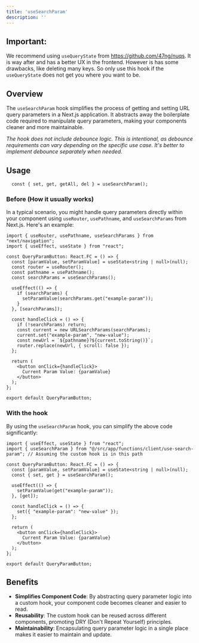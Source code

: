 ```yaml
---
title: 'useSearchParam'
description: ''
---
```

## Important:

We recommend using `useQueryState`  from https://github.com/47ng/nuqs. It is way after and has a better UX in the frontend. However is has some drawbacks, like deleting many keys. So only use this hook if the `useQueryState` does not get you where you want to be.

## Overview

The `useSearchParam` hook simplifies the process of getting and setting URL query parameters in a Next.js application. It abstracts away the boilerplate code required to manipulate query parameters, making your components cleaner and more maintainable.

*The hook does not include debounce logic. This is intentional, as debounce requirements can vary depending on the specific use case. It's better to implement debounce separately when needed.*

## Usage

```tsx
  const { set, get, getAll, del } = useSearchParam();
```

### Before (How it usually works)

In a typical scenario, you might handle query parameters directly within your component using `useRouter`, `usePathname`, and `useSearchParams` from Next.js. Here's an example:

```tsx
import { useRouter, usePathname, useSearchParams } from "next/navigation";
import { useEffect, useState } from "react";

const QueryParamButton: React.FC = () => {
  const [paramValue, setParamValue] = useState<string | null>(null);
  const router = useRouter();
  const pathname = usePathname();
  const searchParams = useSearchParams();

  useEffect(() => {
    if (searchParams) {
      setParamValue(searchParams.get("example-param"));
    }
  }, [searchParams]);

  const handleClick = () => {
    if (!searchParams) return;
    const current = new URLSearchParams(searchParams);
    current.set("example-param", "new-value");
    const newUrl = `${pathname}?${current.toString()}`;
    router.replace(newUrl, { scroll: false });
  };

  return (
    <button onClick={handleClick}>
      Current Param Value: {paramValue}
    </button>
  );
};

export default QueryParamButton;

```

### With the hook

By using the `useSearchParam` hook, you can simplify the above code significantly:

```tsx
import { useEffect, useState } from "react";
import { useSearchParam } from "@/src/app/functions/client/use-search-param"; // Assuming the custom hook is in this path

const QueryParamButton: React.FC = () => {
  const [paramValue, setParamValue] = useState<string | null>(null);
  const { set, get } = useSearchParam();

  useEffect(() => {
    setParamValue(get("example-param"));
  }, [get]);

  const handleClick = () => {
    set({ "example-param": "new-value" });
  };

  return (
    <button onClick={handleClick}>
      Current Param Value: {paramValue}
    </button>
  );
};

export default QueryParamButton;

```

## Benefits

- **Simplifies Component Code**: By abstracting query parameter logic into a custom hook, your component code becomes cleaner and easier to read.
- **Reusability**: The custom hook can be reused across different components, promoting DRY (Don't Repeat Yourself) principles.
- **Maintainability**: Encapsulating query parameter logic in a single place makes it easier to maintain and update.